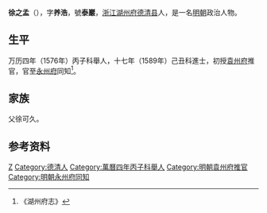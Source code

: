 {{明清人物信息框
| 姓名 = 徐之孟
| 原名 =
| 圖片名稱= 
| 圖片大小 =
| 圖片說明 = 
| 最高職務 =
| 國家 = 大明 
| 爵位 =
| 籍貫 =浙江湖州府德清县
| 族裔 = 
| 字號 = 
| 諡號 =
| 出生日期 = 生年不详
| 出生地點 = 
| 逝世日期 = 卒年不詳 
| 逝世地點 =
| 墓葬 =
| 配偶 = 
| 親屬 = 
| 出身 =
* 萬曆四年丙子科舉人
* 萬曆十四年丙戌科会试第58名
* 萬曆十七年己丑科三甲186名進士
| 經歷 =
| 著作 = 
}}'''徐之孟'''（{{bd|？||？||}}），字'''养浩'''，號'''泰巖'''，[[浙江|浙江]][[湖州府|湖州府]][[德清县|德清县]]人，是一名[[明朝|明朝]]政治人物。
 
== 生平 ==
万历四年（1576年）丙子科舉人，十七年（1589年）己丑科進士，初授[[袁州府|袁州府]]推官，官至[[永州府|永州府]]同知<ref>《湖州府志》</ref>。

== 家族 ==
父徐可久。

==参考资料==
{{reflist}}
 
{{萬曆十七年己丑科殿試金榜}}

{{Authority control}}

{{DEFAULTSORT:}}
[[Category:徐姓|Z]]
[[Category:德清人|Category:德清人]]
[[Category:萬曆四年丙子科舉人|Category:萬曆四年丙子科舉人]]
[[Category:明朝袁州府推官|Category:明朝袁州府推官]]
[[Category:明朝永州府同知|Category:明朝永州府同知]]


{{明朝人物小作品}}